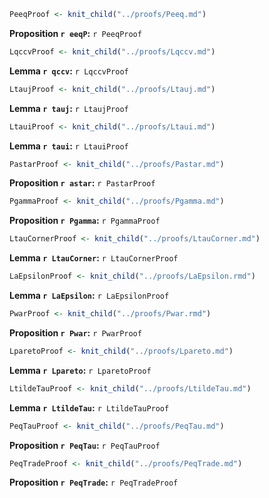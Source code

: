 ```r
PeeqProof <- knit_child("../proofs/Peeq.md")
```

**Proposition `r eeqP`:** `r PeeqProof`

```r
LqccvProof <- knit_child("../proofs/Lqccv.md")
```

**Lemma `r qccv`:** `r LqccvProof`

```r
LtaujProof <- knit_child("../proofs/Ltauj.md")
```

**Lemma `r tauj`:** `r LtaujProof`

```r
LtauiProof <- knit_child("../proofs/Ltaui.md")
```

**Lemma `r taui`:** `r LtauiProof`

```r
PastarProof <- knit_child("../proofs/Pastar.md")
```

**Proposition `r astar`:** `r PastarProof`

```r
PgammaProof <- knit_child("../proofs/Pgamma.md")
```

**Proposition `r Pgamma`:** `r PgammaProof`

```r
LtauCornerProof <- knit_child("../proofs/LtauCorner.md")
```

**Lemma `r LtauCorner`:** `r LtauCornerProof`

```r
LaEpsilonProof <- knit_child("../proofs/LaEpsilon.rmd")
```

**Lemma `r LaEpsilon`:** `r LaEpsilonProof`

```r
PwarProof <- knit_child("../proofs/Pwar.rmd")
```

**Proposition `r Pwar`:** `r PwarProof`

```r
LparetoProof <- knit_child("../proofs/Lpareto.md")
```

**Lemma `r Lpareto`:** `r LparetoProof`

```r
LtildeTauProof <- knit_child("../proofs/LtildeTau.md")
```

**Lemma `r LtildeTau`:** `r LtildeTauProof`

```r
PeqTauProof <- knit_child("../proofs/PeqTau.md")
```

**Proposition `r PeqTau`:** `r PeqTauProof` 

```r
PeqTradeProof <- knit_child("../proofs/PeqTrade.md")
```

**Proposition `r PeqTrade`:** `r PeqTradeProof` 

